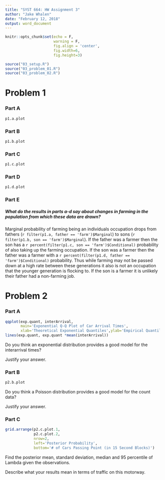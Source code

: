 ```yaml
---
title: "SYST 664: HW Assignment 3"
author: "Jake Whalen"
date: "February 12, 2018"
output: word_document
---
```


```r
knitr::opts_chunk$set(echo = F, 
                      warning = F, 
                      fig.align = 'center', 
                      fig.width=6, 
                      fig.height=3)
```

```r
source("03_setup.R")
source("03_problem_01.R")
source("03_problem_02.R")
```


# Problem 1

### Part A

```r
p1.a.plot
```

### Part B

```r
p1.b.plot
```

### Part C

```r
p1.c.plot
```

### Part D

```r
p1.d.plot
```

### Part E
##### What do the results in parts a-d say about changes in farming in the population from which these data are drawn?

Marginal probability of farming being an individuals occupation drops from fathers (`r filter(p1.a, father == 'farm')$Marginal`) to sons (`r filter(p1.b, son == 'farm')$Marginal`).
If the father was a farmer then the son has a `r percent(filter(p1.c, son == 'farm')$Conditional)` probability of also taking up the farming occupation.
If the son was a farmer then the father was a farmer with a `r percent(filter(p1.d, father == 'farm')$Conditional)` probability.
Thus while farming may not be passed down at a high rate between these generations it also is not an occupation that the younger generation is flocking to.
If the son is a farmer it is unlikely their father had a non-farming job.

# Problem 2

### Part A

```r
qqplot(exp.quant, interArrival, 
       main='Exponential Q-Q Plot of Car Arrival Times', 
       xlab='Theoretical Exponential Quantiles',ylab='Empirical Quantiles')
lines(exp.quant, exp.quant *mean(interArrival))
```

Do you think an exponential distribution provides a good model for the interarrival times? 

Justify your answer.

### Part B

```r
p2.b.plot
```

Do you think a Poisson distribution provides a good model for the count data? 

Justify your answer.

### Part C

```r
grid.arrange(p2.c.plot.1, 
             p2.c.plot.2, 
             nrow=2,
             left='Posterior Probability',
             bottom='# of Cars Passing Point (in 15 Second Blocks)')
```

Find the posterior mean, standard deviation, median and 95  percentile of Lambda given the observations. 

Describe what your results mean in terms of traffic on this motorway.